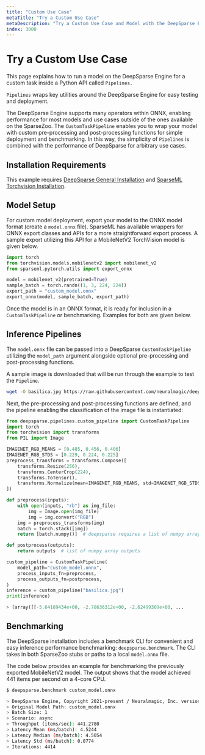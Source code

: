 ```yaml
---
title: "Custom Use Case"
metaTitle: "Try a Custom Use Case"
metaDescription: "Try a Custom Use Case and Model with the DeepSparse Engine to deploy for faster and cheaper inference on CPUs"
index: 3000
---
```


# Try a Custom Use Case

This page explains how to run a model on the DeepSparse Engine for a custom task inside a Python API called `Pipelines.`

`Pipelines` wraps key utilities around the DeepSparse Engine for easy testing and deployment.

The DeepSparse Engine supports many operators within ONNX, enabling performance for most models and use cases outside of the ones available on the SparseZoo.
The `CustomTaskPipeline` enables you to wrap your model with custom pre-processing and post-processing functions for simple deployment and benchmarking.
In this way, the simplicity of `Pipelines` is combined with the performance of DeepSparse for arbitrary use cases.

## Installation Requirements

This example requires [DeepSparse General Installation](/get-started/install/deepsparse) and [SparseML Torchvision Installation](/get-started/install/sparseml).

## Model Setup

For custom model deployment, export your model to the ONNX model format (create a `model.onnx` file).
SparseML has available wrappers for ONNX export classes and APIs for a more straightforward export process.
A sample export utilizing this API for a MobileNetV2 TorchVision model is given below.

```python
import torch
from torchvision.models.mobilenetv2 import mobilenet_v2
from sparseml.pytorch.utils import export_onnx

model = mobilenet_v2(pretrained=True)
sample_batch = torch.randn((1, 3, 224, 224))
export_path = "custom_model.onnx"
export_onnx(model, sample_batch, export_path)
```

Once the model is in an ONNX format, it is ready for inclusion in a `CustomTaskPipeline` or benchmarking.
Examples for both are given below.

## Inference Pipelines

The `model.onnx` file can be passed into a DeepSparse `CustomTaskPipeline` utilizing the `model_path` argument alongside optional pre-processing and post-processing functions.

A sample image is downloaded that will be run through the example to test the `Pipeline`.

```bash
wget -O basilica.jpg https://raw.githubusercontent.com/neuralmagic/deepsparse/main/src/deepsparse/yolo/sample_images/basilica.jpg
```

Next, the pre-processing and post-processing functions are defined, and the pipeline enabling the classification of the image file is instantiated:

```python
from deepsparse.pipelines.custom_pipeline import CustomTaskPipeline
import torch
from torchvision import transforms
from PIL import Image

IMAGENET_RGB_MEANS = [0.485, 0.456, 0.406]
IMAGENET_RGB_STDS = [0.229, 0.224, 0.225]
preprocess_transforms = transforms.Compose([
    transforms.Resize(256),
    transforms.CenterCrop(224),
    transforms.ToTensor(),
    transforms.Normalize(mean=IMAGENET_RGB_MEANS, std=IMAGENET_RGB_STDS),
])

def preprocess(inputs):
    with open(inputs, "rb") as img_file:
        img = Image.open(img_file)
        img = img.convert("RGB")
    img = preprocess_transforms(img)
    batch = torch.stack([img])
    return [batch.numpy()]  # deepsparse requires a list of numpy array inputs

def postprocess(outputs):
    return outputs  # list of numpy array outputs

custom_pipeline = CustomTaskPipeline(
    model_path="custom_model.onnx",
    process_inputs_fn=preprocess,
    process_outputs_fn=postprocess,
)
inference = custom_pipeline("basilica.jpg")
print(inference)

> [array([[-5.64189434e+00, -2.78636312e+00, -2.62499309e+00, ...
```

## Benchmarking

The DeepSparse installation includes a benchmark CLI for convenient and easy inference performance benchmarking: `deepsparse.benchmark`.
The CLI takes in both SparseZoo stubs or paths to a local `model.onnx` file.

The code below provides an example for benchmarking the previously exported MobileNetV2 model.
The output shows that the model achieved 441 items per second on a 4-core CPU.

```bash
$ deepsparse.benchmark custom_model.onnx

> DeepSparse Engine, Copyright 2021-present / Neuralmagic, Inc. version: 1.0.2 (7dc5fa34) (release) (optimized) (system=avx512, binary=avx512)
> Original Model Path: custom_model.onnx
> Batch Size: 1
> Scenario: async
> Throughput (items/sec): 441.2780
> Latency Mean (ms/batch): 4.5244
> Latency Median (ms/batch): 4.5054
> Latency Std (ms/batch): 0.0774
> Iterations: 4414
```
